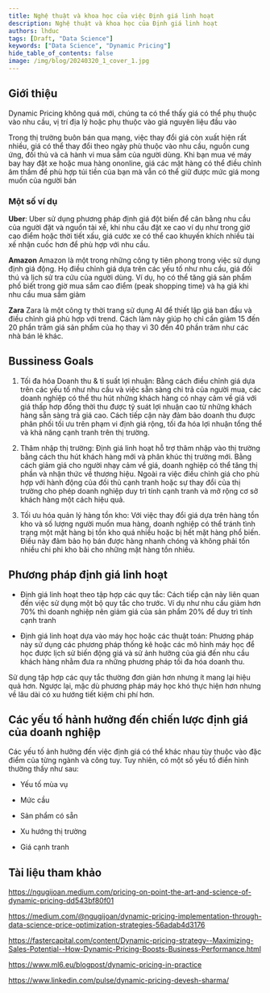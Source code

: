 ---
title: Nghệ thuật và khoa học của việc Định giá linh hoạt
description: Nghệ thuật và khoa học của Định giá linh hoạt
authors: lhduc
tags: [Draft, "Data Science"]
keywords: ["Data Science", "Dynamic Pricing"]
hide_table_of_contents: false
image: /img/blog/20240320_1_cover_1.jpg
---

## Giới thiệu

Dynamic Pricing không quá mới, chúng ta có thể thấy giá có thể phụ thuộc vào nhu cầu, vị trí địa lý hoặc phụ thuộc vào giá nguyên liệu đầu vào

Trong thị trường buôn bán qua mạng, việc thay đổi giá còn xuất hiện rất nhiều, giá có thể thay đổi theo ngày phù thuộc vào nhu cầu, nguồn cung ứng, 
đối thủ và cả hành vi mua sắm của người dùng. Khi bạn mua vé máy bay hay đặt xe hoặc mua hàng ononline, giá các mặt hàng có thể điều chỉnh âm thầm
để phù hợp túi tiền của bạn mà vẫn có thể giữ được mức giá mong muốn của người bán

###  Một số ví dụ

**Uber**: Uber sử dụng phương pháp định giá đột biến để cân bằng nhu cầu của người đặt và nguồn tài xế, khi nhu cầu đặt xe cao ví dụ như trong giờ cao điểm
hoặc thời tiết xấu, giá cước xe có thể cao khuyến khích nhiều tài xế nhận cuốc hơn để phù hợp với nhu cầu. 

**Amazon** Amazon là một trong những công ty tiên phong trong việc sử dụng định giá động. Họ điều chỉnh giá dựa trên các yếu tố như nhu cầu, giá đối thú và lịch
sử tra cứu của người dùng. Ví dụ, họ có thể tăng giá sản phẩm phố biết trong giờ mua sắm cao điểm (peak shopping time) và hạ giá khi nhu cầu mua sắm giảm

**Zara** Zara là một công ty thời trang sử dụng AI để thiết lập giá ban đầu và điều chỉnh giá phù hợp với trend. Cách làm này giúp họ chỉ cần giảm 15 đến 20 phần
trăm giá sản phẩm của họ thay vì 30 đến 40 phần trăm như các nhà bán lẻ khác.


## Bussiness Goals 

1. Tối đa hóa Doanh thu & tỉ suất lợi nhuận: Bằng cách điều chỉnh giá dựa trên các yếu tố như nhu cầu và việc sẵn sàng chi trả của người mua, các doanh nghiệp có 
thể thu hút những khách hàng có nhạy cảm về giá với giá thấp hơp đồng thời thu được tỷ suát lợi nhuận cao từ những khách hàng sẵn sàng trả giá cao. Cách tiếp cận 
này đảm bảo doanh thu được phân phối tối ưu trên phạm vi định giá rộng, tối đa hóa lợi nhuận tổng thể và khả năng cạnh tranh trên thị trường.

2. Thâm nhập thị trường: Định giá linh hoạt hỗ trợ thâm nhập vào thị trường bằng cách thu hút khách hàng mới và phân khúc thị trường mới. Bằng cách giảm giá cho người
nhạy cảm về giá, doanh nghiệp có thể tăng thị phần và nhận thức về thương hiệu. Ngoài ra việc điều chỉnh giá cho phù hợp với hành động của đối thủ cạnh tranh hoặc sự
thay đổi của thị trường cho phép doanh nghiệp duy trì tính cạnh tranh và mở rộng cơ sở khách hàng một cách hiệu quả. 

3. Tối ưu hóa quản lý hàng tồn kho: Với việc thay đổi giá dựa trên hàng tồn kho và số lượng người muốn mua hàng, doanh nghiệp có thể tránh tình trạng một mặt hàng bị
tồn kho quá nhiều hoặc bị hết mặt hàng phổ biến. Điều này đảm bảo họ bán được hàng nhanh chóng và không phải tốn nhiều chi phi kho bãi cho những mặt hàng tồn nhiều.

## Phương pháp định giá linh hoạt

- Định giá linh hoạt theo tập hợp các quy tắc: Cách tiếp cận này liên quan đến việc sử dụng một bộ quy tắc cho trước. Ví dụ như nhu cầu giảm hơn 70% thì doanh nghiệp nên
giảm giá của sản phẩm 20% để duy trì tính cạnh tranh

- Định giá linh hoạt dựa vào máy học hoặc các thuật toán: Phương pháp này sử dụng các phương pháp thống kê hoặc các mô hình máy học để học được lịch sử biến động giá 
và sử ảnh hưởng của giá đến nhu cầu khách hàng nhằm đưa ra những phương pháp tối đa hóa doanh thu. 

Sử dụng tập hợp các quy tắc thường đơn giản hơn nhưng ít mang lại hiệu quả hơn. Ngược lại, mặc dù phương pháp máy học khó thực hiện hơn nhưng về lâu dài có xu hướng tiết
kiệm chi phí hơn.

## Các yếu tố hảnh hưởng đến chiến lược định giá của doanh nghiệp

Các yếu tố ảnh hưởng đến việc định giá có thể khác nhau tùy thuộc vào đặc điểm của từng ngành và công tuy. Tuy nhiên, có một số yếu tố điển hình thường thấy như sau:

- Yếu tố mùa vụ

- Mức cầu

- Sản phẩm có sẵn

- Xu hướng thị trường

- Giá cạnh tranh

## Tài liệu tham khảo

https://ngugijoan.medium.com/pricing-on-point-the-art-and-science-of-dynamic-pricing-dd543bf80f01

https://medium.com/@ngugijoan/dynamic-pricing-implementation-through-data-science-price-optimization-strategies-56adab4d3176

https://fastercapital.com/content/Dynamic-pricing-strategy--Maximizing-Sales-Potential--How-Dynamic-Pricing-Boosts-Business-Performance.html

https://www.ml6.eu/blogpost/dynamic-pricing-in-practice

https://www.linkedin.com/pulse/dynamic-pricing-devesh-sharma/
